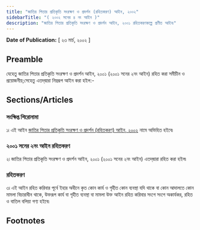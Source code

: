 ```yaml
---
title: "জাতির পিতার প্রতিকৃতি সংরক্ষণ ও প্রদর্শন (রহিতকরণ) আইন, ২০০২"
sidebarTitle: "( ২০০২ সনের ৪ নং আইন )"
description: "জাতির পিতার প্রতিকৃতি সংরক্ষণ ও প্রদর্শন আইন, ২০০১ রহিতকরণকল্পে প্রণীত আইন৷"
---
```


**Date of Publication:** [ ২৩ মার্চ, ২০০২ ]

## Preamble

যেহেতু জাতির পিতার প্রতিকৃতি সংরক্ষণ ও প্রদর্শন আইন, ২০০১ (২০০১ সনের ২নং আইন) রহিত করা সমীচীন ও প্রয়োজনীয়;সেহেতু এতদ্‌দ্বারা নিম্নরূপ আইন করা হইল:-

## Sections/Articles

### সংক্ষিপ্ত শিরোনামা

১৷ এই আইন [জাতির পিতার প্রতিকৃতি সংরক্ষণ ও প্রদর্শন (রহিতকরণ) আইন, ২০০২](/act-884.html "জাতির পিতার প্রতিকৃতি সংরক্ষণ ও প্রদর্শন (রহিতকরণ) আইন, ২০০২") নামে অভিহিত হইবে৷

### ২০০১ সনের ২নং আইন রহিতকরণ

২৷ জাতির পিতার প্রতিকৃতি সংরক্ষণ ও প্রদর্শন আইন, ২০০১ (২০০১ সনের ২নং আইন) এতদ্‌দ্বারা রহিত করা হইল৷

### রহিতকরণ

৩৷ এই আইন রহিত করিবার পূর্বে ইহার অধীনে কৃত কোন কার্য ও গৃহীত কোন ব্যবস্থা যদি থাকে বা কোন আদালতে কোন মামলা বিচারাধীন থাকে, উক্তরূপ কার্য বা গৃহীত ব্যবস্থা বা মামলা উক্ত আইন রহিত করিবার সংগে সংগে অকার্যকর, রহিত ও বাতিল বলিয়া গণ্য হইবে৷

## Footnotes
